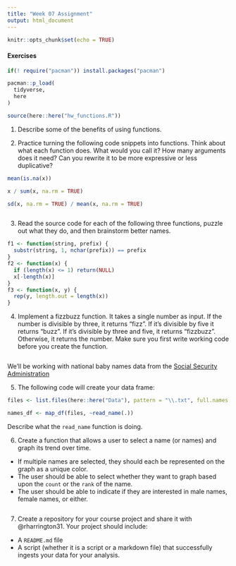 ```yaml
---
title: "Week 07 Assignment"
output: html_document
---
```


```r
knitr::opts_chunk$set(echo = TRUE)
```

#### Exercises

```r
if(! require("pacman")) install.packages("pacman")

pacman::p_load(
  tidyverse,
  here
)

source(here::here("hw_functions.R"))
```

1.  Describe some of the benefits of using functions.



2.  Practice turning the following code snippets into functions. Think about what each function does. What would you call it? How many arguments does it need? Can you rewrite it to be more expressive or less duplicative?

```r
mean(is.na(x))

x / sum(x, na.rm = TRUE)

sd(x, na.rm = TRUE) / mean(x, na.rm = TRUE)
```

```r

```


3.  Read the source code for each of the following three functions, puzzle out what they do, and then brainstorm better names.

```r
f1 <- function(string, prefix) {
  substr(string, 1, nchar(prefix)) == prefix
}
f2 <- function(x) {
  if (length(x) <= 1) return(NULL)
  x[-length(x)]
}
f3 <- function(x, y) {
  rep(y, length.out = length(x))
}
```



4.  Implement a fizzbuzz function. It takes a single number as input. If the number is divisible by three, it returns "fizz". If it's divisible by five it returns "buzz". If it's divisible by three and five, it returns "fizzbuzz". Otherwise, it returns the number. Make sure you first write working code before you create the function.

```r

```


We'll be working with national baby names data from the [Social Security Administration](https://www.ssa.gov/oact/babynames/limits.html)

5. The following code will create your data frame:

```r
files <- list.files(here::here("Data"), pattern = "\\.txt", full.names = T)

names_df <- map_df(files, ~read_name(.))
```

Describe what the `read_name` function is doing.

6.  Create a function that allows a user to select a name (or names) and graph its trend over time.

* If multiple names are selected, they should each be represented on the graph as a unique color.
* The user should be able to select whether they want to graph based upon the `count` or the `rank` of the name.
* The user should be able to indicate if they are interested in male names, female names, or either.

```r

```


7. Create a repository for your course project and share it with @rharrington31. Your project should include:

* A `README.md` file
* A script (whether it is a script or a markdown file) that successfully ingests your data for your analysis.
